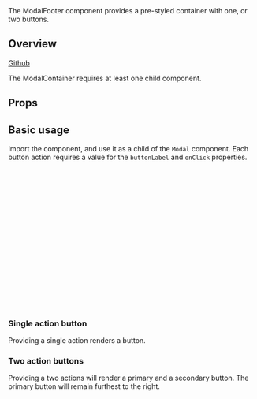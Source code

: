 
<Meta of={ModalFooterStories} />

<Title>ModalFooter</Title>

<Subtitle>
  The ModalFooter component provides a pre-styled container with one, or two
  buttons.
</Subtitle>

<Canvas of={ModalFooterStories.Demo} />

## Overview

[Github](https://github.com/recondesigns/be-ubiquitous/tree/main/src/components/ModalFooter)

The ModalContainer requires at least one child component.

## Props

<ArgTypes />

## Basic usage

Import the component, and use it as a child of the `Modal` component. Each button action
requires a value for the `buttonLabel` and `onClick` properties.

```js
import { ModalFooter } from "ubiq-ui"

return (
  <Modal>
    <ModalContent>
      <h3>Modal title</h3>
    </ModalContent>
    <ModalFooter actions={{
      primaryAction: {
        buttonLabel: 'Button',
        onClick: onClickFunc
      },
      secondaryAction: {
        buttonLabel: 'Button',
        onClick: onClickFunc
      }
    }}>
  </ModalContent>
)
```

### Single action button

Providing a single action renders a button.

<Canvas of={ModalFooterStories.SingleAction} />

### Two action buttons

Providing a two actions will render a primary and a secondary button. The primary button
will remain furthest to the right.

<Canvas of={ModalFooterStories.TwoActions} />
